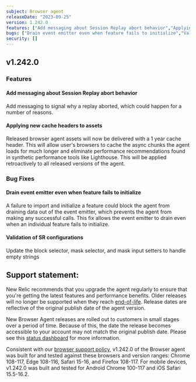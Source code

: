 ```yaml
---
subject: Browser agent
releaseDate: "2023-09-25"
version: 1.242.0
features: ["Add messaging about Session Replay abort behavior","Applying new cache headers to assets"]
bugs: ["Drain event emitter even when feature fails to initialize","Validation of SR configurations"]
security: []
---
```


## v1.242.0

### Features

#### Add messaging about Session Replay abort behavior
Add messaging to signal why a replay aborted, which could happen for a number of reasons.

#### Applying new cache headers to assets
Released browser agent assets will now be delivered with a 1 year cache header. This will allow user's browsers to cache the async chunks the agent loads for much longer and eliminate performance recommendations found in synthetic performance tools like Lighthouse. This will be applied retroactively to all released versions of the agent.

### Bug Fixes

#### Drain event emitter even when feature fails to initialize
A failure to import and initialize a feature could block the agent from draining data out of the event emitter, which prevents the agent from making any successful calls.  This fix allows the event emitter to drain even when an individual feature fails to initialize.

#### Validation of SR configurations
Update the block selector, mask selector, and mask input setters to handle empty strings

## Support statement:

New Relic recommends that you upgrade the agent regularly to ensure that you're getting the latest features and performance benefits. Older releases will no longer be supported when they reach [end-of-life](https://docs.newrelic.com/docs/browser/browser-monitoring/getting-started/browser-agent-eol-policy/). Release dates are reflective of the original publish date of the agent version.

New Browser Agent releases are rolled out to customers in small stages over a period of time. Because of this, the date the release becomes accessible to your account may not match the original publish date. Please see this [status dashboard](https://newrelic.github.io/newrelic-browser-agent-release/) for more information.

Consistent with our [browser support policy](https://docs.newrelic.com/docs/browser/new-relic-browser/getting-started/compatibility-requirements-browser-monitoring/#browser-types), v1.242.0 of the Browser agent was built for and tested against these browsers and version ranges: Chrome 108-117, Edge 108-116, Safari 15-16, and Firefox 108-117. For mobile devices, v1.242.0 was built and tested for Android Chrome 100-117 and iOS Safari 15.5-16.2.